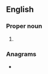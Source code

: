 ==English==

===Proper noun===
{{en-proper noun}}

# {{initialism of|{{w|European Synchrotron Radiation Facility}}|lang=en}}

===Anagrams===
* {{anagrams|en|FERS|Refs|erfs|f***ers|refs|serf}}